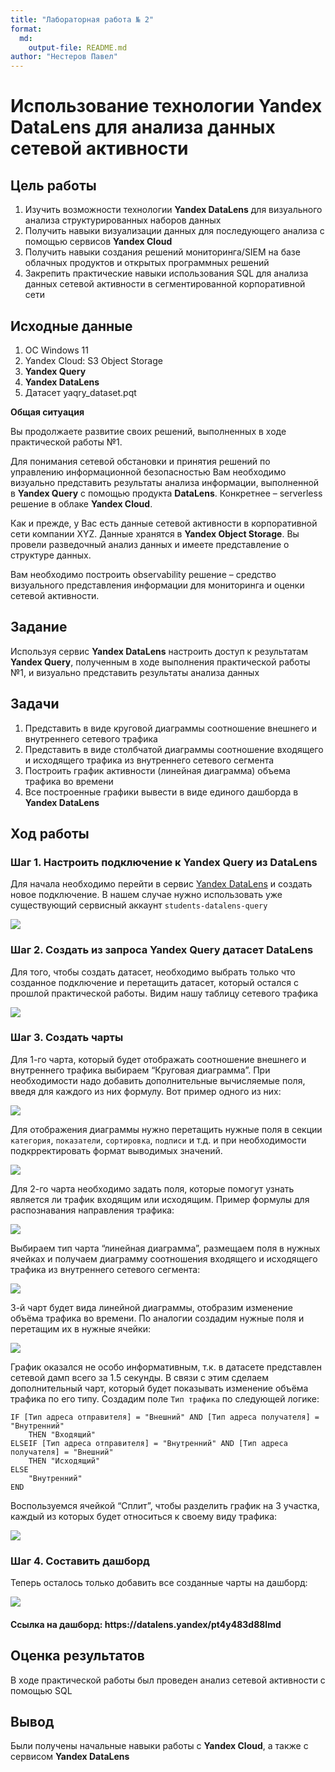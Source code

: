 ```yaml
---
title: "Лабораторная работа № 2"
format: 
  md:
    output-file: README.md
author: "Нестеров Павел"
---
```


# Использование технологии Yandex DataLens для анализа данных сетевой активности

## Цель работы

1.  Изучить возможности технологии **Yandex DataLens** для визуального анализа структурированных наборов данных
2.  Получить навыки визуализации данных для последующего анализа с помощью сервисов **Yandex Cloud**
3.  Получить навыки создания решений мониторинга/SIEM на базе облачных продуктов и открытых программных решений
4.  Закрепить практические навыки использования SQL для анализа данных сетевой активности в сегментированной корпоративной сети

## Исходные данные

1.  ОС Windows 11
2.  Yandex Cloud: S3 Object Storage
3.  **Yandex Query**
4.  **Yandex DataLens**
5.  Датасет yaqry_dataset.pqt

**Общая ситуация**

Вы продолжаете развитие своих решений, выполненных в ходе практической
работы №1.

Для понимания сетевой обстановки и принятия решений по управлению
информационной безопасностью Вам необходимо визуально представить
результаты анализа информации, выполненной в **Yandex Query** с помощью продукта
**DataLens**. Конкретнее – serverless решение в облаке **Yandex Cloud**.

Как и прежде, у Вас есть данные сетевой активности в корпоративной сети
компании XYZ. Данные хранятся в **Yandex Object Storage**. Вы провели разведочный
анализ данных и имеете представление о структуре данных.

Вам необходимо построить observability решение – средство визуального
представления информации для мониторинга и оценки сетевой активности.

## Задание

Используя сервис **Yandex DataLens** настроить доступ к
результатам **Yandex Query**, полученным в ходе
выполнения практической работы №1, и визуально
представить результаты анализа данных

## Задачи

1.  Представить в виде круговой диаграммы соотношение внешнего и внутреннего сетевого трафика
2.  Представить в виде столбчатой диаграммы соотношение входящего и исходящего трафика из внутреннего сетевого сегмента
3.  Построить график активности (линейная диаграмма) объема трафика во времени
4.  Все построенные графики вывести в виде единого дашборда в **Yandex DataLens**

## Ход работы

### Шаг 1. Настроить подключение к **Yandex Query** из **DataLens**

Для начала необходимо перейти в сервис [Yandex DataLens](https://datalens.yandex.ru/) и создать новое подключение. В нашем случае нужно использовать уже существующий сервисный аккаунт `students-datalens-query`

![](screenshots/1.jpg)

### Шаг 2. Создать из запроса Yandex Query датасет DataLens

Для того, чтобы создать датасет, необходимо выбрать только что созданное подключение и перетащить датасет, который остался с прошлой практической работы. Видим нашу таблицу сетевого трафика

![](screenshots/2.jpg)

### Шаг 3. Создать чарты

Для 1-го чарта, который будет отображать соотношение внешнего и внутреннего трафика выбираем "Круговая диаграмма". При необходимости надо добавить дополнительные вычисляемые поля, введя для каждого из них формулу. Вот пример одного из них:

![](screenshots/3.jpg)

Для отображения диаграммы нужно перетащить нужные поля в секции `категория`, `показатели`, `сортировка`, `подписи` и т.д. и при необходимости подкрректировать формат выводимых значений.

![](screenshots/4.jpg)

Для 2-го чарта необходимо задать поля, которые помогут узнать является ли трафик входящим или исходящим. Пример формулы для распознавания направления трафика:

![](screenshots/5.jpg)

Выбираем тип чарта "линейная диаграмма", размещаем поля в нужных ячейках и получаем диаграмму соотношения входящего и исходящего трафика из внутреннего сетевого сегмента:

![](screenshots/6.jpg)

3-й чарт будет вида линейной диаграммы, отобразим изменение объёма трафика во времени. По аналогии создадим нужные поля и перетащим их в нужные ячейки:

![](screenshots/7.jpg)

График оказался не особо информативным, т.к. в датасете представлен сетевой дамп всего за 1.5 секунды. В связи с этим сделаем дополнительный чарт, который будет показывать изменение объёма трафика по его типу. Создадим поле `Тип трафика` по следующей логике:

```yql
IF [Тип адреса отправителя] = "Внешний" AND [Тип адреса получателя] = "Внутренний" 
    THEN "Входящий"
ELSEIF [Тип адреса отправителя] = "Внутренний" AND [Тип адреса получателя] = "Внешний" 
    THEN "Исходящий"
ELSE
    "Внутренний"
END
```

Воспользуемся ячейкой "Сплит", чтобы разделить график на 3 участка, каждый из которых будет относиться к своему виду трафика:

![](screenshots/8.jpg)

### Шаг 4. Составить дашборд

Теперь осталось только добавить все созданные чарты на дашборд:

![](screenshots/9.jpg)

#### Ссылка на дашборд: https://datalens.yandex/pt4y483d88lmd

## Оценка результатов

В ходе практической работы был проведен анализ сетевой активности с помощью SQL

## Вывод

Были получены начальные навыки работы с **Yandex Cloud**, а также с сервисом **Yandex DataLens**